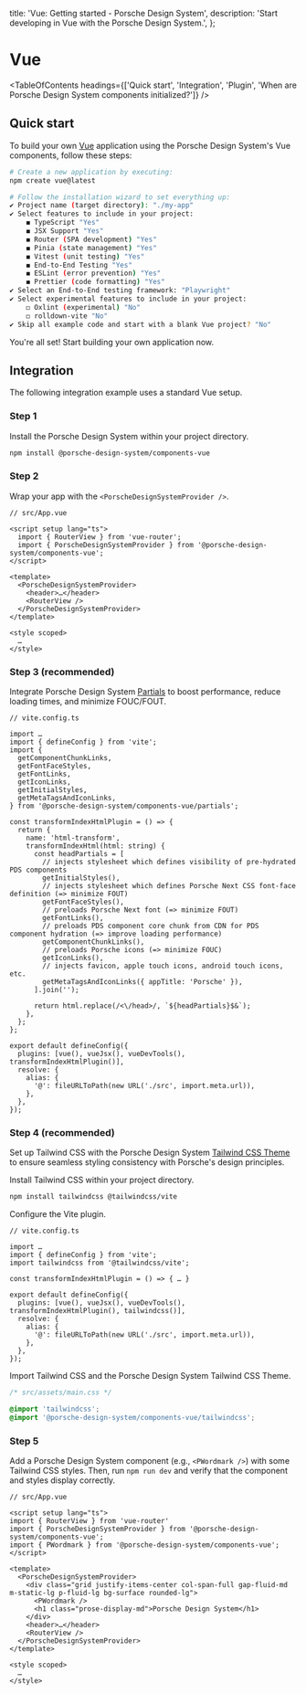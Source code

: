 
  title: 'Vue: Getting started - Porsche Design System',
  description: 'Start developing in Vue with the Porsche Design System.',
};

# Vue

<TableOfContents
  headings={['Quick start', 'Integration', 'Plugin', 'When are Porsche Design System components initialized?']}
/>

## Quick start

To build your own [Vue](https://vuejs.org/guide/quick-start.html) application using the Porsche Design System's Vue
components, follow these steps:

```bash
# Create a new application by executing:
npm create vue@latest

# Follow the installation wizard to set everything up:
✔ Project name (target directory): "./my-app"
✔ Select features to include in your project:
    ◼ TypeScript "Yes"
    ◼ JSX Support "Yes"
    ◼ Router (SPA development) "Yes"
    ◼ Pinia (state management) "Yes"
    ◼ Vitest (unit testing) "Yes"
    ◼ End-to-End Testing "Yes"
    ◼ ESLint (error prevention) "Yes"
    ◼ Prettier (code formatting) "Yes"
✔ Select an End-to-End testing framework: "Playwright"
✔ Select experimental features to include in your project:
    ◻ Oxlint (experimental) "No"
    ◻ rolldown-vite "No"
✔ Skip all example code and start with a blank Vue project? "No"
```

You're all set! Start building your own application now.

## Integration

The following integration example uses a standard Vue setup.

### Step 1

Install the Porsche Design System within your project directory.

```bash
npm install @porsche-design-system/components-vue
```

### Step 2

Wrap your app with the `<PorscheDesignSystemProvider />`.

```vue
// src/App.vue

<script setup lang="ts">
  import { RouterView } from 'vue-router';
  import { PorscheDesignSystemProvider } from '@porsche-design-system/components-vue';
</script>

<template>
  <PorscheDesignSystemProvider>
    <header>…</header>
    <RouterView />
  </PorscheDesignSystemProvider>
</template>

<style scoped>
  …
</style>
```

### Step 3 (recommended)

Integrate Porsche Design System [Partials](/partials/introduction) to boost performance, reduce loading times, and
minimize FOUC/FOUT.

```tsx
// vite.config.ts

import …
import { defineConfig } from 'vite';
import {
  getComponentChunkLinks,
  getFontFaceStyles,
  getFontLinks,
  getIconLinks,
  getInitialStyles,
  getMetaTagsAndIconLinks,
} from '@porsche-design-system/components-vue/partials';

const transformIndexHtmlPlugin = () => {
  return {
    name: 'html-transform',
    transformIndexHtml(html: string) {
      const headPartials = [
        // injects stylesheet which defines visibility of pre-hydrated PDS components
        getInitialStyles(),
        // injects stylesheet which defines Porsche Next CSS font-face definition (=> minimize FOUT)
        getFontFaceStyles(),
        // preloads Porsche Next font (=> minimize FOUT)
        getFontLinks(),
        // preloads PDS component core chunk from CDN for PDS component hydration (=> improve loading performance)
        getComponentChunkLinks(),
        // preloads Porsche icons (=> minimize FOUC)
        getIconLinks(),
        // injects favicon, apple touch icons, android touch icons, etc.
        getMetaTagsAndIconLinks({ appTitle: 'Porsche' }),
      ].join('');

      return html.replace(/<\/head>/, `${headPartials}$&`);
    },
  };
};

export default defineConfig({
  plugins: [vue(), vueJsx(), vueDevTools(), transformIndexHtmlPlugin()],
  resolve: {
    alias: {
      '@': fileURLToPath(new URL('./src', import.meta.url)),
    },
  },
});
```

### Step 4 (recommended)

Set up Tailwind CSS with the Porsche Design System [Tailwind CSS Theme](/tailwindcss/introduction) to ensure seamless
styling consistency with Porsche's design principles.

Install Tailwind CSS within your project directory.

```bash
npm install tailwindcss @tailwindcss/vite
```

Configure the Vite plugin.

```tsx
// vite.config.ts

import …
import { defineConfig } from 'vite';
import tailwindcss from '@tailwindcss/vite';

const transformIndexHtmlPlugin = () => { … }

export default defineConfig({
  plugins: [vue(), vueJsx(), vueDevTools(), transformIndexHtmlPlugin(), tailwindcss()],
  resolve: {
    alias: {
      '@': fileURLToPath(new URL('./src', import.meta.url)),
    },
  },
});
```

Import Tailwind CSS and the Porsche Design System Tailwind CSS Theme.

```css
/* src/assets/main.css */

@import 'tailwindcss';
@import '@porsche-design-system/components-vue/tailwindcss';
```

### Step 5

Add a Porsche Design System component (e.g., `<PWordmark />`) with some Tailwind CSS styles. Then, run `npm run dev` and
verify that the component and styles display correctly.

```tsx
// src/App.vue

<script setup lang="ts">
import { RouterView } from 'vue-router'
import { PorscheDesignSystemProvider } from '@porsche-design-system/components-vue';
import { PWordmark } from '@porsche-design-system/components-vue';
</script>

<template>
  <PorscheDesignSystemProvider>
    <div class="grid justify-items-center col-span-full gap-fluid-md m-static-lg p-fluid-lg bg-surface rounded-lg">
      <PWordmark />
      <h1 class="prose-display-md">Porsche Design System</h1>
    </div>
    <header>…</header>
    <RouterView />
  </PorscheDesignSystemProvider>
</template>

<style scoped>
  …
</style>
```
